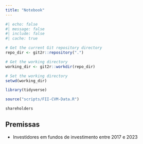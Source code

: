 ```yaml
---
title: "Notebook"
---
```


```r
#| echo: false
#| message: false
#| include: false
#| cache: true

# Get the current Git repository directory
repo_dir <- git2r::repository(".")

# Get the working directory
working_dir <- git2r::workdir(repo_dir)

# Set the working directory
setwd(working_dir)

library(tidyverse)

source("scripts/FII-CVM-Data.R")
```

```r
shareholders
```

## Premissas

- Investidores em fundos de investimento entre 2017 e 2023

